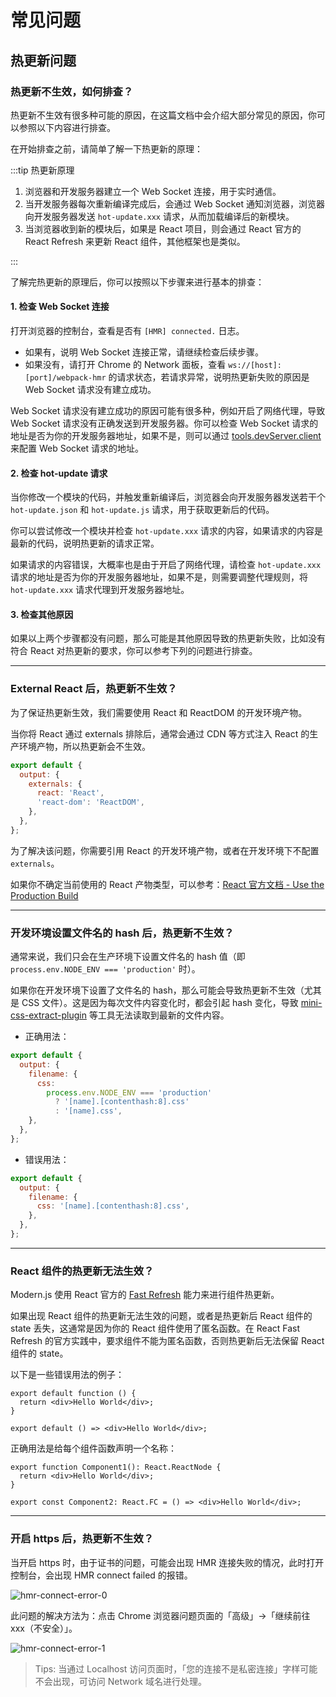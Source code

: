 # 常见问题

## 热更新问题

### 热更新不生效，如何排查？

热更新不生效有很多种可能的原因，在这篇文档中会介绍大部分常见的原因，你可以参照以下内容进行排查。

在开始排查之前，请简单了解一下热更新的原理：

:::tip 热更新原理

1. 浏览器和开发服务器建立一个 Web Socket 连接，用于实时通信。
2. 当开发服务器每次重新编译完成后，会通过 Web Socket 通知浏览器，浏览器向开发服务器发送 `hot-update.xxx` 请求，从而加载编译后的新模块。
3. 当浏览器收到新的模块后，如果是 React 项目，则会通过 React 官方的 React Refresh 来更新 React 组件，其他框架也是类似。

:::

了解完热更新的原理后，你可以按照以下步骤来进行基本的排查：

#### 1. 检查 Web Socket 连接

打开浏览器的控制台，查看是否有 `[HMR] connected.` 日志。

- 如果有，说明 Web Socket 连接正常，请继续检查后续步骤。
- 如果没有，请打开 Chrome 的 Network 面板，查看 `ws://[host]:[port]/webpack-hmr` 的请求状态，若请求异常，说明热更新失败的原因是 Web Socket 请求没有建立成功。

Web Socket 请求没有建立成功的原因可能有很多种，例如开启了网络代理，导致 Web Socket 请求没有正确发送到开发服务器。你可以检查 Web Socket 请求的地址是否为你的开发服务器地址，如果不是，则可以通过 [tools.devServer.client](/configure/app/tools/dev-server.html#client) 来配置 Web Socket 请求的地址。

#### 2. 检查 hot-update 请求

当你修改一个模块的代码，并触发重新编译后，浏览器会向开发服务器发送若干个 `hot-update.json` 和 `hot-update.js` 请求，用于获取更新后的代码。

你可以尝试修改一个模块并检查 `hot-update.xxx` 请求的内容，如果请求的内容是最新的代码，说明热更新的请求正常。

如果请求的内容错误，大概率也是由于开启了网络代理，请检查 `hot-update.xxx` 请求的地址是否为你的开发服务器地址，如果不是，则需要调整代理规则，将 `hot-update.xxx` 请求代理到开发服务器地址。

#### 3. 检查其他原因

如果以上两个步骤都没有问题，那么可能是其他原因导致的热更新失败，比如没有符合 React 对热更新的要求，你可以参考下列的问题进行排查。

---

### External React 后，热更新不生效？

为了保证热更新生效，我们需要使用 React 和 ReactDOM 的开发环境产物。

当你将 React 通过 externals 排除后，通常会通过 CDN 等方式注入 React 的生产环境产物，所以热更新会不生效。

```js pure
export default {
  output: {
    externals: {
      react: 'React',
      'react-dom': 'ReactDOM',
    },
  },
};
```

为了解决该问题，你需要引用 React 的开发环境产物，或者在开发环境下不配置 `externals`。

如果你不确定当前使用的 React 产物类型，可以参考：[React 官方文档 - Use the Production Build](https://legacy.reactjs.org/docs/optimizing-performance.html#use-the-production-build)

---

### 开发环境设置文件名的 hash 后，热更新不生效？

通常来说，我们只会在生产环境下设置文件名的 hash 值（即 `process.env.NODE_ENV === 'production'` 时）。

如果你在开发环境下设置了文件名的 hash，那么可能会导致热更新不生效（尤其是 CSS 文件）。这是因为每次文件内容变化时，都会引起 hash 变化，导致 [mini-css-extract-plugin](https://www.npmjs.com/package/mini-css-extract-plugin) 等工具无法读取到最新的文件内容。

- 正确用法：

```js pure
export default {
  output: {
    filename: {
      css:
        process.env.NODE_ENV === 'production'
          ? '[name].[contenthash:8].css'
          : '[name].css',
    },
  },
};
```

- 错误用法：

```js pure
export default {
  output: {
    filename: {
      css: '[name].[contenthash:8].css',
    },
  },
};
```

---

### React 组件的热更新无法生效？

Modern.js 使用 React 官方的 [Fast Refresh](https://github.com/pmmmwh/react-refresh-webpack-plugin) 能力来进行组件热更新。

如果出现 React 组件的热更新无法生效的问题，或者是热更新后 React 组件的 state 丢失，这通常是因为你的 React 组件使用了匿名函数。在 React Fast Refresh 的官方实践中，要求组件不能为匿名函数，否则热更新后无法保留 React 组件的 state。

以下是一些错误用法的例子：

```tsx pure title="错误写法 1"
export default function () {
  return <div>Hello World</div>;
}
```

```tsx pure title="错误写法 2"
export default () => <div>Hello World</div>;
```

正确用法是给每个组件函数声明一个名称：

```tsx pure title="正确写法 1"
export function Component1(): React.ReactNode {
  return <div>Hello World</div>;
}
```
```tsx pure title="正确写法 2"
export const Component2: React.FC = () => <div>Hello World</div>;
```

---

### 开启 https 后，热更新不生效？

当开启 https 时，由于证书的问题，可能会出现 HMR 连接失败的情况，此时打开控制台，会出现 HMR connect failed 的报错。

![hmr-connect-error-0](https://lf3-static.bytednsdoc.com/obj/eden-cn/6221eh7uhbfvhn/modern/img_v2_2f90d027-a232-4bd8-8021-dac3c651682g.jpg)

此问题的解决方法为：点击 Chrome 浏览器问题页面的「高级」->「继续前往 xxx（不安全）」。

![hmr-connect-error-1](https://lf3-static.bytednsdoc.com/obj/eden-cn/6221eh7uhbfvhn/modern/59b37606-52ad-4886-a423-af2edaa49245.png)

> Tips: 当通过 Localhost 访问页面时，「您的连接不是私密连接」字样可能不会出现，可访问 Network 域名进行处理。
